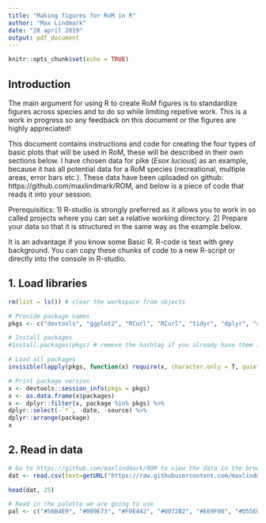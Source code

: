 ```yaml
---
title: "Making figures for RoM in R"
author: "Max Lindmark"
date: "28 april 2019"
output: pdf_document
---
```


```r
knitr::opts_chunk$set(echo = TRUE)
```

## Introduction

The main argument for using R to create RoM figures is to standardize figures across species and to do so while limiting repetive work. This is a work in progress so any feedback on this document or the figures are highly appreciated!

This document contains instructions and code for creating the four types of basic plots that will be used in RoM, these will be described in their own sections below. I have chosen data for pike (*Esox lucious*) as an example, because it has all potential data for a RoM species (recreational, multiple areas, error bars etc.). These data have been uploaded on github: https://github.com/maxlindmark/ROM, and below is a piece of code that reads it into your session.

Prerequisitics: 1) R-studio is strongly preferred as it allows you to work in so called projects where you can set a relative working directory. 2) Prepare your data so that it is structured in the same way as the example below.

It is an advantage if you know some Basic R. R-code is text with grey background. You can copy these chunks of code to a new R-script or directly into the console in R-studio.

## 1. Load libraries
```r
rm(list = ls()) # clear the workspace from objects

# Provide package names
pkgs <- c("devtools", "ggplot2", "RCurl", "RCurl", "tidyr", "dplyr", "scales")

# Install packages
#install.packages(pkgs) # remove the hashtag if you already have them installed

# Load all packages
invisible(lapply(pkgs, function(x) require(x, character.only = T, quietly = T)))

# Print package version
x <- devtools::session_info(pkgs = pkgs)
x <- as.data.frame(x$packages)
x <- dplyr::filter(x, package %in% pkgs) %>%
dplyr::select(-`*`, -date, -source) %>%
dplyr::arrange(package)
x
```

## 2. Read in data
```r
# Go to https://github.com/maxlindmark/ROM to view the data in the browser
dat <- read.csv(text=getURL("https://raw.githubusercontent.com/maxlindmark/ROM/master/pike.csv"))

head(dat, 25)

# Read in the palette we are going to use
pal <- c("#56B4E9", "#009E73", "#F0E442", "#0072B2", "#E69F00", "#D55E00")
```





